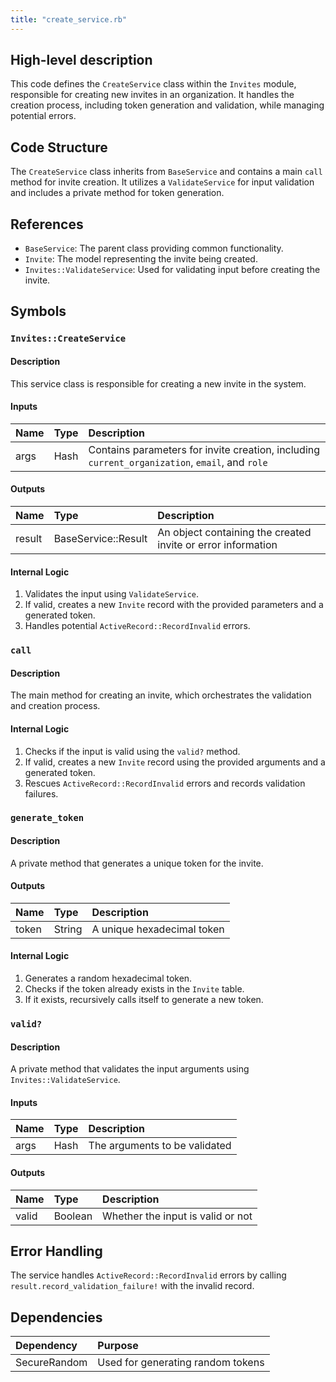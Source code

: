 ```yaml
---
title: "create_service.rb"
---
```


## High-level description
This code defines the `CreateService` class within the `Invites` module, responsible for creating new invites in an organization. It handles the creation process, including token generation and validation, while managing potential errors.

## Code Structure
The `CreateService` class inherits from `BaseService` and contains a main `call` method for invite creation. It utilizes a `ValidateService` for input validation and includes a private method for token generation.

## References
- `BaseService`: The parent class providing common functionality.
- `Invite`: The model representing the invite being created.
- `Invites::ValidateService`: Used for validating input before creating the invite.

## Symbols

### `Invites::CreateService`
#### Description
This service class is responsible for creating a new invite in the system.

#### Inputs
| Name | Type | Description |
|:-----|:-----|:------------|
| args | Hash | Contains parameters for invite creation, including `current_organization`, `email`, and `role` |

#### Outputs
| Name | Type | Description |
|:-----|:-----|:------------|
| result | BaseService::Result | An object containing the created invite or error information |

#### Internal Logic
1. Validates the input using `ValidateService`.
2. If valid, creates a new `Invite` record with the provided parameters and a generated token.
3. Handles potential `ActiveRecord::RecordInvalid` errors.

### `call`
#### Description
The main method for creating an invite, which orchestrates the validation and creation process.

#### Internal Logic
1. Checks if the input is valid using the `valid?` method.
2. If valid, creates a new `Invite` record using the provided arguments and a generated token.
3. Rescues `ActiveRecord::RecordInvalid` errors and records validation failures.

### `generate_token`
#### Description
A private method that generates a unique token for the invite.

#### Outputs
| Name | Type | Description |
|:-----|:-----|:------------|
| token | String | A unique hexadecimal token |

#### Internal Logic
1. Generates a random hexadecimal token.
2. Checks if the token already exists in the `Invite` table.
3. If it exists, recursively calls itself to generate a new token.

### `valid?`
#### Description
A private method that validates the input arguments using `Invites::ValidateService`.

#### Inputs
| Name | Type | Description |
|:-----|:-----|:------------|
| args | Hash | The arguments to be validated |

#### Outputs
| Name | Type | Description |
|:-----|:-----|:------------|
| valid | Boolean | Whether the input is valid or not |

## Error Handling
The service handles `ActiveRecord::RecordInvalid` errors by calling `result.record_validation_failure!` with the invalid record.

## Dependencies
| Dependency | Purpose |
|:-----------|:--------|
| SecureRandom | Used for generating random tokens |